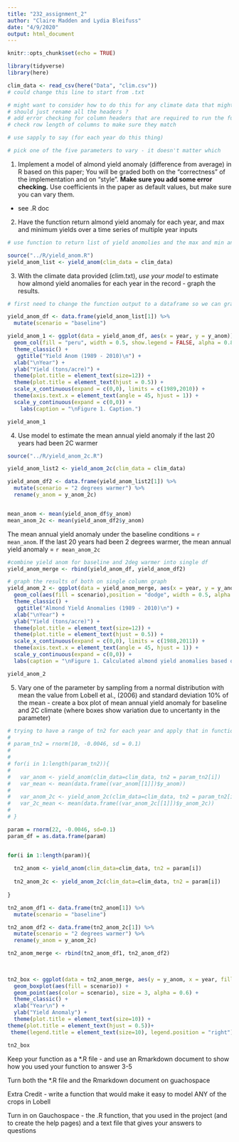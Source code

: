 ```yaml
---
title: "232_assignment_2"
author: "Claire Madden and Lydia Bleifuss"
date: "4/9/2020"
output: html_document
---
```


```r
knitr::opts_chunk$set(echo = TRUE)

library(tidyverse)
library(here)

clim_data <- read_csv(here("Data", "clim.csv"))
# could change this line to start from .txt
```

```r

# might want to consider how to do this for any climate data that might be input, in case the headers are not the same
# should just rename all the headers ?
# add error checking for column headers that are required to run the function
# check row length of columns to make sure they match 

# use sapply to say (for each year do this thing)

# pick one of the five parameters to vary - it doesn't matter which

```


1. Implement a model of almond yield anomaly (difference from average) in R based on this paper; You will be graded both on the “correctness” of the implementation and on “style”.  **Make sure you add some error checking.** Use coefficients in the paper as default values, but make sure you can vary them. 

- see .R doc

2. Have the function return almond yield anomaly for each year, and max and minimum yields over a time series of multiple year inputs

```r

# use function to return list of yield anomolies and the max and min anomoly over the time series

source("../R/yield_anom.R")
yield_anom_list <- yield_anom(clim_data = clim_data)

```



3. With the climate data provided (clim.txt), *use your model* to estimate how almond yield anomalies for each year in the record - graph the results.

```r
# first need to change the function output to a dataframe so we can graph it

yield_anom_df <- data.frame(yield_anom_list[1]) %>% 
  mutate(scenario = "baseline")


```


```r
yield_anom_1 <- ggplot(data = yield_anom_df, aes(x = year, y = y_anom)) +
  geom_col(fill = "peru", width = 0.5, show.legend = FALSE, alpha = 0.8) +
  theme_classic() +
   ggtitle("Yield Anom (1989 - 2010)\n") +
  xlab("\nYear") +
  ylab("Yield (tons/acre)") +
  theme(plot.title = element_text(size=12)) +
  theme(plot.title = element_text(hjust = 0.5)) + 
  scale_x_continuous(expand = c(0,0), limits = c(1989,2010)) +
  theme(axis.text.x = element_text(angle = 45, hjust = 1)) +
  scale_y_continuous(expand = c(0,0)) +
    labs(caption = "\nFigure 1. Caption.") 

yield_anom_1
```


4. Use model to estimate the mean annual yield anomaly if the last 20 years had been 2C warmer


```r

source("../R/yield_anom_2c.R")

yield_anom_list2 <- yield_anom_2c(clim_data = clim_data)

yield_anom_df2 <- data.frame(yield_anom_list2[1]) %>% 
  mutate(scenario = "2 degrees warmer") %>% 
  rename(y_anom = y_anom_2c)


mean_anom <- mean(yield_anom_df$y_anom)
mean_anom_2c <- mean(yield_anom_df2$y_anom)
```


The mean annual yield anomaly under the baseline conditions = `r mean_anom`. 
If the last 20 years had been 2 degrees warmer, the mean annual yield anomaly = `r mean_anom_2c`



```r

#combine yield anom for baseline and 2deg warmer into single df
yield_anom_merge <- rbind(yield_anom_df, yield_anom_df2)

# graph the results of both on single column graph
yield_anom_2 <- ggplot(data = yield_anom_merge, aes(x = year, y = y_anom))+
  geom_col(aes(fill = scenario),position = "dodge", width = 0.5, alpha = 0.8) +
  theme_classic() +
   ggtitle("Almond Yield Anomalies (1989 - 2010)\n") +
  xlab("\nYear") +
  ylab("Yield (tons/acre)") +
  theme(plot.title = element_text(size=12)) +
  theme(plot.title = element_text(hjust = 0.5)) + 
  scale_x_continuous(expand = c(0,0), limits = c(1988,2011)) +
  theme(axis.text.x = element_text(angle = 45, hjust = 1)) +
  scale_y_continuous(expand = c(0,0)) +
  labs(caption = "\nFigure 1. Calculated almond yield anomalies based on climate\n variables temperature and precipitation under a baseline \nscenario and under a scenario of temperature being \n2 degrees C warmer for the years 1989 - 2010.") 

yield_anom_2
```


5. Vary one of the parameter by sampling from a normal distribution with mean the value from Lobell et al., (2006) and standard deviation 10% of the mean -  create a box plot of  mean annual yield anomaly for baseline and 2C climate (where boxes show variation due to uncertanty in the parameter) 

```r
# trying to have a range of tn2 for each year and apply that in functions, not working for me
# 
# param_tn2 = rnorm(10, -0.0046, sd = 0.1)
# 
# 
# for(i in 1:length(param_tn2)){
# 
#   var_anom <- yield_anom(clim_data=clim_data, tn2 = param_tn2[i])
#   var_mean <- mean(data.frame((var_anom[[1]])$y_anom))
# 
#   var_anom_2c <- yield_anom_2c(clim_data=clim_data, tn2 = param_tn2[i])
#   var_2c_mean <- mean(data.frame((var_anom_2c[[1]])$y_anom_2c))
# 
# }

```


```r

param = rnorm(22, -0.0046, sd=0.1)
param_df = as.data.frame(param)


for(i in 1:length(param)){
  
  tn2_anom <- yield_anom(clim_data=clim_data, tn2 = param[i])
  
  tn2_anom_2c <- yield_anom_2c(clim_data=clim_data, tn2 = param[i])
  
}

```

```r
tn2_anom_df1 <- data.frame(tn2_anom[1]) %>% 
  mutate(scenario = "baseline")

tn2_anom_df2 <- data.frame(tn2_anom_2c[1]) %>% 
  mutate(scenario = "2 degrees warmer") %>% 
  rename(y_anom = y_anom_2c)

tn2_anom_merge <- rbind(tn2_anom_df1, tn2_anom_df2)
  
  
```


```r

tn2_box <- ggplot(data = tn2_anom_merge, aes(y = y_anom, x = year, fill = scenario)) +
  geom_boxplot(aes(fill = scenario)) +
  geom_point(aes(color = scenario), size = 3, alpha = 0.6) +
  theme_classic() +
  xlab("Year\n") +
  ylab("Yield Anomaly") + 
  theme(plot.title = element_text(size=10)) +
theme(plot.title = element_text(hjust = 0.5))+
 theme(legend.title = element_text(size=10), legend.position = "right")

tn2_box

```



Keep your function as a *.R file - and use an Rmarkdown document to show how you used your function to answer 3-5 

Turn both the *.R file and the Rmarkdown document on guachospace



Extra Credit - write a function that would make it easy to model ANY of the crops in Lobell 



Turn in on Gauchospace - the .R function, that you used in the project (and to create the help pages) and a text file that gives your answers to questions

